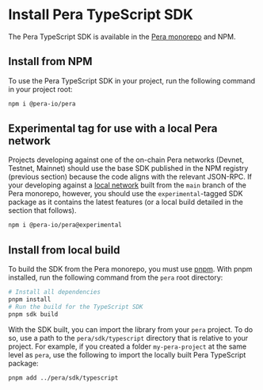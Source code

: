 # Install Pera TypeScript SDK

The Pera TypeScript SDK is available in the
[Pera monorepo](https://github.com/MystenLabs/sui/tree/main/sdk) and NPM.

## Install from NPM

To use the Pera TypeScript SDK in your project, run the following command in your project root:

```sh npm2yarn
npm i @pera-io/pera
```

## Experimental tag for use with a local Pera network

Projects developing against one of the on-chain Pera networks (Devnet, Testnet, Mainnet) should use
the base SDK published in the NPM registry (previous section) because the code aligns with the
relevant JSON-RPC. If your developing against a
[local network](https://docs.pera.io/guides/developer/getting-started/local-network) built from the
`main` branch of the Pera monorepo, however, you should use the `experimental`-tagged SDK package as
it contains the latest features (or a local build detailed in the section that follows).

```sh npm2yarn
npm i @pera-io/pera@experimental
```

## Install from local build

To build the SDK from the Pera monorepo, you must use [pnpm](https://pnpm.io/). With pnpm installed,
run the following command from the `pera` root directory:

```bash
# Install all dependencies
pnpm install
# Run the build for the TypeScript SDK
pnpm sdk build
```

With the SDK built, you can import the library from your `pera` project. To do so, use a path to the
`pera/sdk/typescript` directory that is relative to your project. For example, if you created a
folder `my-pera-project` at the same level as `pera`, use the following to import the locally built
Pera TypeScript package:

```bash
pnpm add ../pera/sdk/typescript
```
